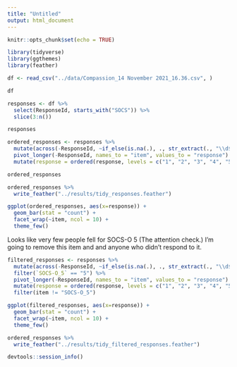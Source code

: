 ```yaml
---
title: "Untitled"
output: html_document
---
```


```r
knitr::opts_chunk$set(echo = TRUE)
```

```r
library(tidyverse)
library(ggthemes)
library(feather)
```

```r
df <- read_csv("../data/Compassion_14 November 2021_16.36.csv", )
```
```r
df
```



```r
responses <- df %>% 
  select(ResponseId, starts_with("SOCS")) %>% 
  slice(3:n())

responses
```

```r
ordered_responses <- responses %>% 
  mutate(across(-ResponseId, ~if_else(is.na(.), ., str_extract(., "\\d$")))) %>% 
  pivot_longer(-ResponseId, names_to = "item", values_to = "response") %>% 
  mutate(response = ordered(response, levels = c("1", "2", "3", "4", "5")))

ordered_responses
```

```r
ordered_responses %>% 
  write_feather("../results/tidy_responses.feather")
```



```r
ggplot(ordered_responses, aes(x=response)) +
  geom_bar(stat = "count") +
  facet_wrap(~item, ncol = 10) +
  theme_few()
```

Looks like very few people fell for SOCS-O 5 (The attention check.) I'm going to remove this item and and anyone who didn't respond to it.

```r
filtered_responses <- responses %>% 
  mutate(across(-ResponseId, ~if_else(is.na(.), ., str_extract(., "\\d$")))) %>% 
  filter(`SOCS-O_5` == "5") %>% 
  pivot_longer(-ResponseId, names_to = "item", values_to = "response") %>% 
  mutate(response = ordered(response, levels = c("1", "2", "3", "4", "5"))) %>% 
  filter(item != "SOCS-O_5")
```

```r
ggplot(filtered_responses, aes(x=response)) +
  geom_bar(stat = "count") +
  facet_wrap(~item, ncol = 10) +
  theme_few()
```


```r
ordered_responses %>% 
  write_feather("../results/tidy_filtered_responses.feather")
```




```r
devtools::session_info()
```

